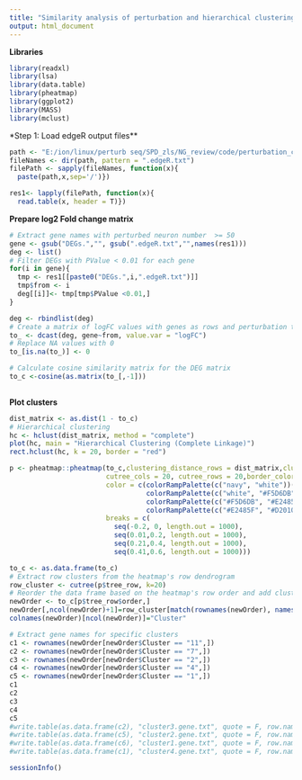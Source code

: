 ---
title: "Similarity analysis of perturbation and hierarchical clustering "
output: html_document
---

**Libraries**
```{r message=FALSE, warning=FALSE}
library(readxl)   
library(lsa)     
library(data.table) 
library(pheatmap)   
library(ggplot2)  
library(MASS)   
library(mclust) 
```


*Step 1: Load edgeR output files**
```{r}
path <- "E:/ion/linux/perturb seq/SPD_zls/NG_review/code/perturbation_clustering/deg_demo"
fileNames <- dir(path, pattern = ".edgeR.txt") 
filePath <- sapply(fileNames, function(x){ 
  paste(path,x,sep='/')}) 

res1<- lapply(filePath, function(x){
  read.table(x, header = T)})
```


**Prepare log2 Fold change matrix**
```{r}
# Extract gene names with perturbed neuron number  >= 50
gene <- gsub("DEGs.","", gsub(".edgeR.txt","",names(res1)))
deg <- list()
# Filter DEGs with PValue < 0.01 for each gene
for(i in gene){
  tmp <- res1[[paste0("DEGs.",i,".edgeR.txt")]]
  tmp$from <- i
  deg[[i]]<- tmp[tmp$PValue <0.01,]
}

deg <- rbindlist(deg)
# Create a matrix of logFC values with genes as rows and perturbation target as columns
to_ <- dcast(deg, gene~from, value.var = "logFC")
# Replace NA values with 0
to_[is.na(to_)] <- 0

# Calculate cosine similarity matrix for the DEG matrix 
to_c <-cosine(as.matrix(to_[,-1]))
  
```

**Plot clusters**
```{r}


dist_matrix <- as.dist(1 - to_c)
# Hierarchical clustering
hc <- hclust(dist_matrix, method = "complete")
plot(hc, main = "Hierarchical Clustering (Complete Linkage)")
rect.hclust(hc, k = 20, border = "red")  

p <- pheatmap::pheatmap(to_c,clustering_distance_rows = dist_matrix,clustering_distance_cols = dist_matrix,
                        cutree_cols = 20, cutree_rows = 20,border_color = "transparent",
                        color = c(colorRampPalette(c("navy", "white"))(1000),
                                  colorRampPalette(c("white", "#F5D6DB"))(1000),
                                  colorRampPalette(c("#F5D6DB", "#E2485F"))(1000),
                                  colorRampPalette(c("#E2485F", "#D20103"))(1000)),
                        breaks = c(
                          seq(-0.2, 0, length.out = 1000),
                          seq(0.01,0.2, length.out = 1000),
                          seq(0.21,0.4, length.out = 1000),
                          seq(0.41,0.6, length.out = 1000)))
```

```{r}
to_c <- as.data.frame(to_c)
# Extract row clusters from the heatmap's row dendrogram
row_cluster <- cutree(p$tree_row, k=20)
# Reorder the data frame based on the heatmap's row order and add cluster assignments
newOrder <- to_c[p$tree_row$order,]
newOrder[,ncol(newOrder)+1]=row_cluster[match(rownames(newOrder), names(row_cluster))]
colnames(newOrder)[ncol(newOrder)]="Cluster"

# Extract gene names for specific clusters
c1 <- rownames(newOrder[newOrder$Cluster == "11",])
c2 <- rownames(newOrder[newOrder$Cluster == "7",])
c3 <- rownames(newOrder[newOrder$Cluster == "2",])
c4 <- rownames(newOrder[newOrder$Cluster == "4",])
c5 <- rownames(newOrder[newOrder$Cluster == "1",])
c1
c2
c3
c4
c5
#write.table(as.data.frame(c2), "cluster3.gene.txt", quote = F, row.names = F, col.names = F)
#write.table(as.data.frame(c5), "cluster2.gene.txt", quote = F, row.names = F, col.names = F)
#write.table(as.data.frame(c6), "cluster1.gene.txt", quote = F, row.names = F, col.names = F)
#write.table(as.data.frame(c1), "cluster4.gene.txt", quote = F, row.names = F, col.names = F)

```



```{r}
sessionInfo()
```




